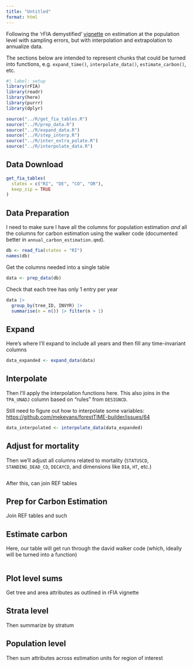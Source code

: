 ```yaml
---
title: "Untitled"
format: html
---
```


Following the 'rFIA demystified' [vignette](https://doserlab.com/files/rfia/articles/fiademystified#with-sampling-errors) on estimation at the population level with sampling errors, but with interpolation and extrapolation to annualize data.

The sections below are intended to represent chunks that could be turned into functions, e.g. `expand_time()`, `interpolate_data()`, `estimate_carbon()`, etc.

```r
#| label: setup
library(rFIA)
library(readr)
library(here)
library(purrr)
library(dplyr)

source("../R/get_fia_tables.R")
source("../R/prep_data.R")
source("../R/expand_data.R")
source("../R/step_interp.R")
source("../R/inter_extra_polate.R")
source("../R/interpolate_data.R")
```

## Data Download

```r
get_fia_tables(
  states = c("RI", "DE", "CO", "OR"),
  keep_zip = TRUE
)
```

## Data Preparation

I need to make sure I have all the columns for population estimation *and* all the columns for carbon estimation using the walker code (documented better in `annual_carbon_estimation.qmd`).

```r
db <- read_fia(states = "RI")
names(db)
```

Get the columns needed into a single table

```r
data <- prep_data(db)
```

Check that each tree has only 1 entry per year

```r
data |> 
  group_by(tree_ID, INVYR) |> 
  summarise(n = n()) |> filter(n > 1)
```

## Expand

Here's where I'll expand to include all years and then fill any time-invariant columns

```r
data_expanded <- expand_data(data)
```

## Interpolate

Then I'll apply the interpolation functions here.
This also joins in the `TPA_UNADJ` column based on "rules" from `DESIGNCD`.

::: callout-important
Still need to figure out how to interpolate some variables:\
<https://github.com/mekevans/forestTIME-builder/issues/64>
:::

```r
data_interpolated <- interpolate_data(data_expanded)
```

## Adjust for mortality

Then we'll adjust all columns related to mortality (`STATUSCD`, `STANDING_DEAD_CD`, `DECAYCD`, and dimensions like `DIA`, `HT`, etc.)

```r

```

After this, can join REF tables

## Prep for Carbon Estimation

Join REF tables and such

## Estimate carbon

Here, our table will get run through the david walker code (which, ideally will be turned into a function)

```r

```

## Plot level sums

Get tree and area attributes as outlined in rFIA vignette

## Strata level

Then summarize by stratum

## Population level

Then sum attributes across estimation units for region of interest
